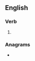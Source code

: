 ==English==

===Verb===
{{head|en|verb form}}

# {{en-past of|phial}}

===Anagrams===
* {{anagrams|en|Adelphi|alpheid|helipad}}